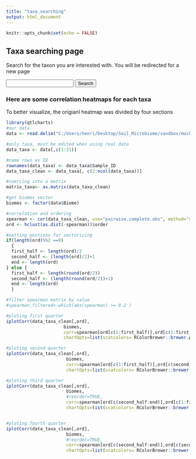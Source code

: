 ```yaml
---
title: "taxa_searching"
output: html_document
---
```


```r
knitr::opts_chunk$set(echo = FALSE)
```

## Taxa searching page

Search for the taxon you are interested with. You will be redirected for a new page

<input type="text" id="filterInput">
<button onclick="filterSearch()">Search</button>
<div id="suggestions"></div>

<script>
var links = {
  Taxa1: "resources/taxa_pages/taxa1.html",
  Taxa2: "resources/taxa_pages/taxa2.html",
};

function filterSearch() {
  var input = document.getElementById("filterInput").value;
  for (var tag in links) {
    if (input === tag) {
      window.open(links[tag], "_blank");
      break;
    }
  }
}

document.getElementById("filterInput").addEventListener("input", showSuggestions);

function showSuggestions() {
  var input = document.getElementById("filterInput").value;
  var suggestions = document.getElementById("suggestions");
  suggestions.innerHTML = "";
  for (var tag in links) {
    if (tag.toLowerCase().startsWith(input.toLowerCase())) {
      var suggestion = document.createElement("div");
      suggestion.innerHTML = tag;
      suggestion.addEventListener("click", function() {
        document.getElementById("filterInput").value = this.innerHTML;
        suggestions.innerHTML = "";
      });
      suggestions.appendChild(suggestion);
    }
  }
}

</script>

### Here are some correlation heatmaps for each taxa
To better visualize, the origianl heatmap was divided by four sections

```r
library(qtlcharts)
#our data
data <- read.delim("C:/Users/henri/Desktop/Soil_Microbiome/sandbox/mock_all_data.txt")

#only taxa, must be edited when using real data
data_taxa <- data[,c(1:21)]

#name rows as ID
rownames(data_taxa) <- data_taxa$Sample_ID
data_taxa_clean <- data_taxa[, c(2:ncol(data_taxa))]

#coercing into a matrix
matrix_taxa<- as.matrix(data_taxa_clean)

#get biomes vector
biomes <- factor(data$Biome)

#correlation and ordering
spearman <- cor(data_taxa_clean, use="pairwise.complete.obs", method="spearman")
ord <- hclust(as.dist(-spearman))$order

#setting postions for sectorizing
if(length(ord)%%2 ==0)
  {
  first_half <- length(ord)/2
  second_half <- (length(ord)/2)+1
  end <- length(ord)
} else {
  first_half <- length(round(ord/2))
  second_half <- (length(round(ord/2))+1)
  end <- length(ord)
  }

#filter spearman matrix by value
#spearman_filtered<-which(abs(spearman) >= 0.2 )

#ploting first quarter
iplotCorr(data_taxa_clean[,ord],
                      biomes, 
                      corr=spearman[ord[c(1:first_half)],ord[c(1:first_half)]],
                      chartOpts=list(scatcolors= RColorBrewer::brewer.pal(6,"Set2")))

#ploting second quarter
iplotCorr(data_taxa_clean[,ord],
                       biomes,
                       corr=spearman[ord[c(1:first_half)],ord[c(second_half:end)]],
                       chartOpts=list(scatcolors= RColorBrewer::brewer.pal(6,"Set2")))

#ploting third quarter
iplotCorr(data_taxa_clean[,ord],
                       biomes,
                       #reorder=TRUE, 
                       corr=spearman[ord[c(second_half:end)],ord[c(1:first_half)]],
                       chartOpts=list(scatcolors= RColorBrewer::brewer.pal(6,"Set2")))


#ploting fourth quarter
iplotCorr(data_taxa_clean[,ord],
                       biomes,
                       #reorder=TRUE, 
                       corr=spearman[ord[c(second_half:end)],ord[c(second_half:end)]],
                       chartOpts=list(scatcolors= RColorBrewer::brewer.pal(6,"Set2")))


```
